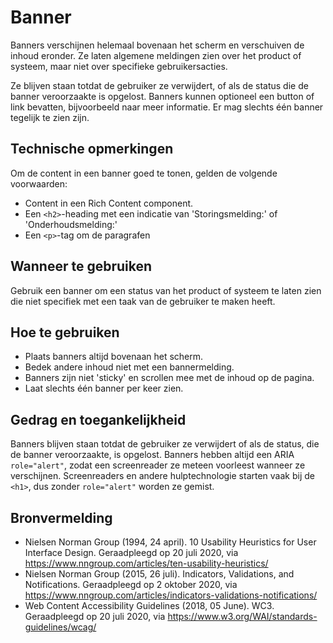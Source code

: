 
# Banner

<StorybookComponent variant="danger" />

Banners verschijnen helemaal bovenaan het scherm en verschuiven de inhoud eronder. Ze laten algemene meldingen zien over het product of systeem, maar niet over specifieke gebruikersacties.

Ze blijven staan totdat de gebruiker ze verwijdert, of als de status die de banner veroorzaakte is opgelost. Banners kunnen optioneel een button of link bevatten, bijvoorbeeld naar meer informatie. Er mag slechts één banner tegelijk te zien zijn.

## Technische opmerkingen

Om de content in een banner goed te tonen, gelden de volgende voorwaarden:

- Content in een Rich Content component.
- Een `<h2>`-heading met een indicatie van 'Storingsmelding:' of 'Onderhoudsmelding:'
- Een `<p>`-tag om de paragrafen

## Wanneer te gebruiken

Gebruik een banner om een status van het product of systeem te laten zien die niet specifiek met een taak van de gebruiker te maken heeft.

## Hoe te gebruiken

- Plaats banners altijd bovenaan het scherm.
- Bedek andere inhoud niet met een bannermelding.
- Banners zijn niet 'sticky' en scrollen mee met de inhoud op de pagina.
- Laat slechts één banner per keer zien.

## Gedrag en toegankelijkheid

Banners blijven staan totdat de gebruiker ze verwijdert of als de status, die de banner veroorzaakte, is opgelost. Banners hebben altijd een ARIA `role="alert"`, zodat een screenreader ze meteen voorleest wanneer ze verschijnen. Screenreaders en andere hulptechnologie starten vaak bij de `<h1>`, dus zonder `role="alert"` worden ze gemist.

## Bronvermelding

- Nielsen Norman Group (1994, 24 april). 10 Usability Heuristics for User Interface Design. Geraadpleegd op 20 juli 2020, via https://www.nngroup.com/articles/ten-usability-heuristics/
- Nielsen Norman Group (2015, 26 juli). Indicators, Validations, and Notifications. Geraadpleegd op 2 oktober 2020, via https://www.nngroup.com/articles/indicators-validations-notifications/
- Web Content Accessibility Guidelines (2018, 05 June). WC3. Geraadpleegd op 20 juli 2020, via https://www.w3.org/WAI/standards-guidelines/wcag/
